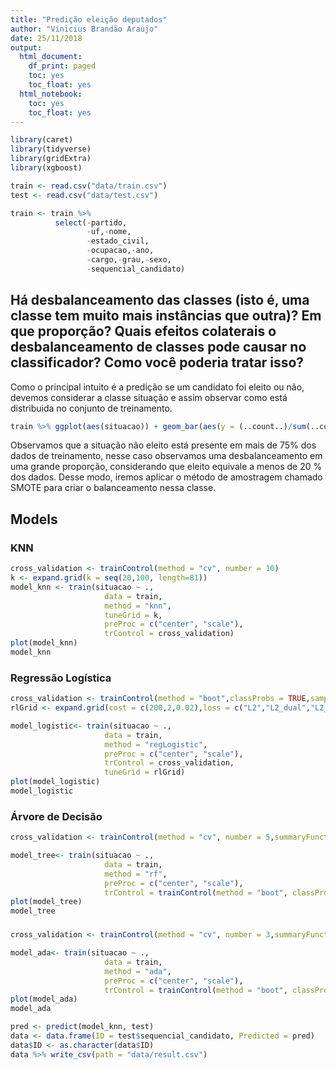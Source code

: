 ```yaml
---
title: "Predição eleição deputados"
author: "Vinicius Brandão Araujo"
date: 25/11/2018
output:
  html_document:
    df_print: paged
    toc: yes
    toc_float: yes
  html_notebook:
    toc: yes
    toc_float: yes
---
```



```r
library(caret)
library(tidyverse)
library(gridExtra)
library(xgboost)
```


```r
train <- read.csv("data/train.csv")
test <- read.csv("data/test.csv")
```

```r
train <- train %>%   
          select(-partido,
                 -uf,-nome,
                 -estado_civil,
                 -ocupacao,-ano,
                 -cargo,-grau,-sexo,
                 -sequencial_candidato)
```

## Há desbalanceamento das classes (isto é, uma classe tem muito mais instâncias que outra)? Em que proporção? Quais efeitos colaterais o desbalanceamento de classes pode causar no classificador? Como você poderia tratar isso?

Como o principal intuito é a predição se um candidato foi eleito ou não, devemos considerar a classe situação e assim observar como está distribuida no conjunto de treinamento.

```r
train %>% ggplot(aes(situacao)) + geom_bar(aes(y = (..count..)/sum(..count..))) + scale_y_continuous(labels=scales::percent) + ylab("Porcentagem relativa nos dados")
```

Observamos que a situação não eleito está presente em mais de 75% dos dados de treinamento, nesse caso observamos uma desbalanceamento em uma grande proporção, considerando que eleito equivale a menos de 20 % dos dados.
Desse modo, iremos aplicar o método de amostragem chamado SMOTE para criar o balanceamento nessa classe.


## Models

### KNN
```r
cross_validation <- trainControl(method = "cv", number = 10)
k <- expand.grid(k = seq(20,100, length=81))
model_knn <- train(situacao ~ ., 
                     data = train, 
                     method = "knn", 
                     tuneGrid = k,
                     preProc = c("center", "scale"),
                     trControl = cross_validation)
plot(model_knn)
model_knn
```

### Regressão Logística
```r
cross_validation <- trainControl(method = "boot",classProbs = TRUE,sampling = "smote")
rlGrid <- expand.grid(cost = c(200,2,0.02),loss = c("L2","L2_dual","L2_primal"), epsilon = c(0.001,0.01))

model_logistic<- train(situacao ~ ., 
                     data = train, 
                     method = "regLogistic",
                     preProc = c("center", "scale"),
                     trControl = cross_validation,
                     tuneGrid = rlGrid)
plot(model_logistic)
model_logistic
```

### Árvore de Decisão

```r
cross_validation <- trainControl(method = "cv", number = 5,summaryFunction = twoClassSummary, search = "random", verboseIter = TRUE)

model_tree<- train(situacao ~ ., 
                     data = train, 
                     method = "rf",
                     preProc = c("center", "scale"),
                     trControl = trainControl(method = "boot", classProbs = TRUE))
plot(model_tree)
model_tree
```

### 

```r
cross_validation <- trainControl(method = "cv", number = 3,summaryFunction = twoClassSummary, search = "random", verboseIter = TRUE)

model_ada<- train(situacao ~ ., 
                     data = train, 
                     method = "ada",
                     preProc = c("center", "scale"),
                     trControl = trainControl(method = "boot", classProbs = TRUE))
plot(model_ada)
model_ada

```



```r
pred <- predict(model_knn, test)
data <- data.frame(ID = test$sequencial_candidato, Predicted = pred) 
data$ID <- as.character(data$ID)
data %>% write_csv(path = "data/result.csv") 
```

